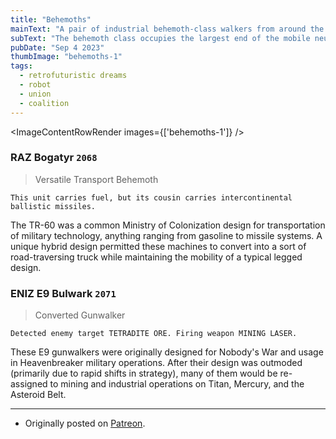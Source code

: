 ```yaml
---
title: "Behemoths"
mainText: "A pair of industrial behemoth-class walkers from around the System."
subText: "The behemoth class occupies the largest end of the mobile neuromorph scale. These robots employ huge chassis, designed for operation in outdoor or industrial environments such as warehouses, construction projects, resource mines, and more."
pubDate: "Sep 4 2023"
thumbImage: "behemoths-1"
tags:
  - retrofuturistic dreams
  - robot
  - union
  - coalition
---
```



<ImageContentRowRender 
  images={['behemoths-1']}
/>

### RAZ Bogatyr `2068`
> Versatile Transport Behemoth

`This unit carries fuel, but its cousin carries intercontinental ballistic missiles.`

The TR-60 was a common Ministry of Colonization design for transportation of military technology, anything ranging from gasoline to missile systems. A unique hybrid design permitted these machines to convert into a sort of road-traversing truck while maintaining the mobility of a typical legged design.

### ENIZ E9 Bulwark `2071`
> Converted Gunwalker

`Detected enemy target TETRADITE ORE. Firing weapon MINING LASER.`

These E9 gunwalkers were originally designed for Nobody's War and usage in Heavenbreaker military operations. After their design was outmoded (primarily due to rapid shifts in strategy), many of them would be re-assigned to mining and industrial operations on Titan, Mercury, and the Asteroid Belt.

---

- Originally posted on [Patreon](https://www.patreon.com/posts/pair-of-behemoth-88755510).